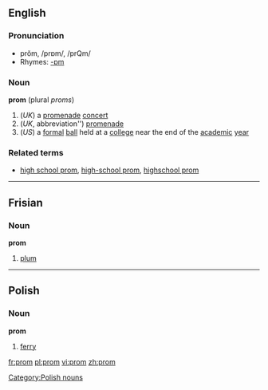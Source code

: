 ==English==
===Pronunciation===
*prŏm, /prɒm/, /prQm/
*Rhymes: [[Rhymes:English:-ɒm|-ɒm]]

===Noun===
'''prom''' (plural ''proms'')
#(''UK'') a [[promenade]] [[concert]]
# (''UK'', abbreviation'') [[promenade]]
#(''US'') a [[formal]] [[ball]] held at a [[college]] near the end of the [[academic]] [[year]]

===Related terms===
*[[high school prom]], [[high-school prom]], [[highschool prom]]

----

==Frisian==
===Noun===
'''prom'''
# [[plum]]

----

==Polish==
===Noun===
'''prom'''

# [[ferry]]

[[Category:Polish nouns]]

[[fr:prom]]
[[pl:prom]]
[[vi:prom]]
[[zh:prom]]